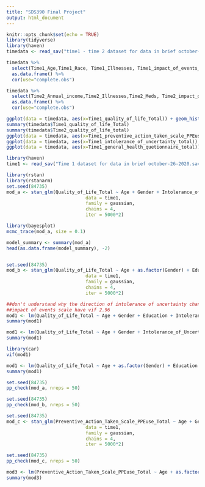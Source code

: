 ```yaml
---
title: "SDS390 Final Project"
output: html_document
---
```


```r
knitr::opts_chunk$set(echo = TRUE)
library(tidyverse)
library(haven)
timedata <- read_sav("time1 - time 2 dataset for data in brief october-26-2020.sav")
```

```r
timedata %>%
  select(Time1_Age,Time1_Race, Time1_Illnesses, Time1_impact_of_events_scale_total, Time1_Educational_attainment, Time1_meds, Time1_patient_health_questionnaire_total,Time1_perceived_susceptibility_to_COVID19 ,Time1_general_health_quetionnaire_total, Time1_Employment_After_COVID, Time1_intolerance_of_uncertainty_total, Time1_intolerance_of_uncertainty_total, Time1_Gender, Time1_perceived_vulnerability_to_disease,Time1_self_isolation_yes_or_no,Time1_number_of_times_leave_home_per_day, Time1_preventive_action_taken_scale_avoid_travel_people,Time1_Marital_status, Time1_five_factor_mindfulness_questionnaire_total, Time1_Religious_Affiliation, Time1_preventive_action_taken_scale_avoid_travel_people, Time1_preventive_action_taken_scale_PPEuse, Time1_quality_of_life_Total) %>%
  as.data.frame() %>%
  cor(use="complete.obs")
```

```r
timedata %>%
  select(Time2_Annual_income,Time2_Illnesses,Time2_Meds, Time2_impact_of_events_scale_total, Time2_employment_status, Time2_patient_health_questionnaire_total, Time2_intolerance_of_uncertainty_total ,Time2_perceived_susceptibility_to_covid19 ,Time2_self_isolation_yes_or_no, Time2_five_factor_mindfulness_questionnaire_total, Time2_general_health_questionnaire_total, Time2_perceived_vulnerability_to_disease_total,Time2_preventive_action_taken_scale_PPEuse, Time2_quality_of_life_total) %>%
  as.data.frame() %>%
  cor(use="complete.obs")
```

```r
ggplot(data = timedata, aes(x=Time1_quality_of_life_Total)) + geom_histogram()
summary(timedata$Time1_quality_of_life_Total)
summary(timedata$Time2_quality_of_life_total)
ggplot(data = timedata, aes(x=Time1_preventive_action_taken_scale_PPEuse)) + geom_histogram()
ggplot(data = timedata, aes(x=Time1_intolerance_of_uncertainty_total)) + geom_histogram()
ggplot(data = timedata, aes(x=Time1_general_health_quetionnaire_total)) + geom_histogram()


```

```r
library(haven)
time1 <- read_sav("Time 1 dataset for data in brief october-26-2020.sav")
```

```r
library(rstan)
library(rstanarm)
set.seed(84735)
mod_a <- stan_glm(Quality_of_Life_Total ~ Age + Gender + Intolerance_of_Uncertainty_Total + Patient_Health_Questionnaire_Total + General_Health_Questionnaire_Negative_Total + Perceived_Vulnerability_to_Disease_Total + Impact_of_Events_Scale_Total,
                             data = time1,
                             family = gaussian,
                             chains = 4,
                             iter = 5000*2)

library(bayesplot)
mcmc_trace(mod_a, size = 0.1)

model_summary <- summary(mod_a)
head(as.data.frame(model_summary), -2)


set.seed(84735)
mod_b <- stan_glm(Quality_of_Life_Total ~ Age + as.factor(Gender) + Education +  Intolerance_of_Uncertainty_Total + Patient_Health_Questionnaire_Total + General_Health_Questionnaire_Negative_Total + Perceived_Vulnerability_to_Disease_Total,
                             data = time1,
                             family = gaussian,
                             chains = 4,
                             iter = 5000*2)
```

```r
##don't understand why the direction of intolerance of uncertainty changes 
##impact of events scale have vif 2.96 
mod1 <- lm(Quality_of_Life_Total ~ Age + Gender + Education + Intolerance_of_Uncertainty_Total + Patient_Health_Questionnaire_Total + General_Health_Questionnaire_Negative_Total + Perceived_Vulnerability_to_Disease_Total + Impact_of_Events_Scale_Total, data=time1)
summary(mod1)

mod1 <- lm(Quality_of_Life_Total ~ Age + Gender + Intolerance_of_Uncertainty_Total, data=time1)
summary(mod1)

library(car)
vif(mod1)

mod1 <- lm(Quality_of_Life_Total ~ Age + as.factor(Gender) + Education +  Intolerance_of_Uncertainty_Total + Patient_Health_Questionnaire_Total + General_Health_Questionnaire_Negative_Total + Perceived_Vulnerability_to_Disease_Total, data=time1)
summary(mod1)

```

```r
set.seed(84735)
pp_check(mod_a, nreps = 50)

set.seed(84735)
pp_check(mod_b, nreps = 50)
```

```r
set.seed(84735)
mod_c <- stan_glm(Preventive_Action_Taken_Scale_PPEuse_Total ~ Age + Gender + Intolerance_of_Uncertainty_Total + Patient_Health_Questionnaire_Total + General_Health_Questionnaire_Negative_Total + Perceived_Vulnerability_to_Disease_Total + Impact_of_Events_Scale_Total,
                             data = time1,
                             family = gaussian,
                             chains = 4,
                             iter = 5000*2)
```
```r
set.seed(84735)
pp_check(mod_c, nreps = 50)

mod3 <- lm(Preventive_Action_Taken_Scale_PPEuse_Total ~ Age + as.factor(Gender) + Education +  Intolerance_of_Uncertainty_Total + Patient_Health_Questionnaire_Total + General_Health_Questionnaire_Negative_Total + Perceived_Vulnerability_to_Disease_Total, data=time1)
summary(mod3)
```








